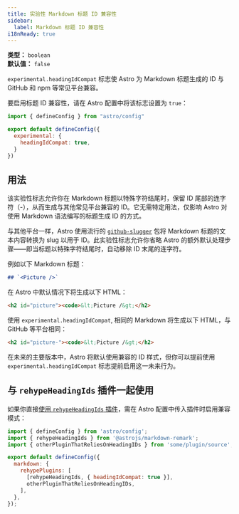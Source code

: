 ```yaml
---
title: 实验性 Markdown 标题 ID 兼容性
sidebar:
  label: Markdown 标题 ID 兼容性
i18nReady: true
---
```



<p>

**类型：** `boolean`<br />
**默认值：** `false`<br />
<Since v="5.5.0" />
</p>

`experimental.headingIdCompat` 标志使 Astro 为 Markdown 标题生成的 ID 与 GitHub 和 npm 等常见平台兼容。

要启用标题 ID 兼容性，请在 Astro 配置中将该标志设置为 `true`：

```js title="astro.config.mjs" ins={4-6}
import { defineConfig } from "astro/config"

export default defineConfig({
  experimental: {
    headingIdCompat: true,
  }
})
```

## 用法

该实验性标志允许你在 Markdown 标题以特殊字符结尾时，保留 ID 尾部的连字符（-），从而生成与其他常见平台兼容的 ID。它无需特定用法，仅影响 Astro 对使用 Markdown 语法编写的标题生成 ID 的方式。

与其他平台一样，Astro 使用流行的 [`github-slugger`](https://github.com/Flet/github-slugger) 包将 Markdown 标题的文本内容转换为 slug 以用于 ID。此实验性标志允许你省略 Astro 的额外默认处理步骤——即当标题以特殊字符结尾时，自动移除 ID 末尾的连字符。

例如以下 Markdown 标题：

```md
## `<Picture />`
```

在 Astro 中默认情况下将生成以下 HTML：

```html "picture"
<h2 id="picture"><code>&lt;Picture /&gt;</h2>
```

使用 `experimental.headingIdCompat`, 相同的 Markdown 将生成以下 HTML，与 GitHub 等平台相同：

```html "picture-"
<h2 id="picture-"><code>&lt;Picture /&gt;</h2>
```

在未来的主要版本中，Astro 将默认使用兼容的 ID 样式，但你可以提前使用 `experimental.headingIdCompat` 标志提前启用这一未来行为。

## 与 `rehypeHeadingIds` 插件一起使用

如果你直接[使用 `rehypeHeadingIds` 插件](/zh-cn/guides/markdown-content/#标题-id-与插件)，需在 Astro 配置中传入插件时启用兼容模式：

```js title="astro.config.mjs" {8}
import { defineConfig } from 'astro/config';
import { rehypeHeadingIds } from '@astrojs/markdown-remark';
import { otherPluginThatReliesOnHeadingIDs } from 'some/plugin/source';

export default defineConfig({
  markdown: {
    rehypePlugins: [
      [rehypeHeadingIds, { headingIdCompat: true }],
      otherPluginThatReliesOnHeadingIDs,
    ],
  },
});
```
